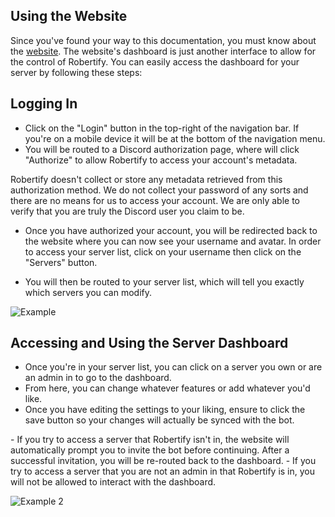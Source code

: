 
## Using the Website

Since you've found your way to this documentation, you must know about the [website](https://robertify.me). The website's dashboard is just another interface to allow for the control of Robertify.
You can easily access the dashboard for your server by following these steps:

## Logging In

- Click on the "Login" button in the top-right of the navigation bar. If you're on a mobile device it will be at the bottom of the navigation menu.
- You will be routed to a Discord authorization page, where will click "Authorize" to allow Robertify to access your account's metadata.
<Callout type='warning'>
    Robertify doesn't collect or store any metadata retrieved from this authorization method. We do not collect your password of any sorts and there are no means for us to access your account. We are only able to verify that you are truly the Discord user you claim to be.
</Callout>

- Once you have authorized your account, you will be redirected back to the website where you can now see your username and avatar. In order to access your server list, click on your username then click on the "Servers" button.

- You will then be routed to your server list, which will tell you exactly which servers you can modify.

![Example](https://i.imgur.com/HSUpLgL.gif)

## Accessing and Using the Server Dashboard

- Once you're in your server list, you can click on a server you own or are an admin in to go to the dashboard.
- From here, you can change whatever features or add whatever you'd like.
- Once you have editing the settings to your liking, ensure to click the save button so your changes will actually be synced with the bot.
<Callout type='info'>
    - If you try to access a server that Robertify isn't in, the website will automatically prompt you to invite the bot before continuing. After a successful invitation, you will be re-routed back to the dashboard.
    - If you try to access a server that you are not an admin in that Robertify is in, you will not be allowed to interact with the dashboard.
</Callout>


![Example 2](https://i.imgur.com/2YwB8WG.gif)